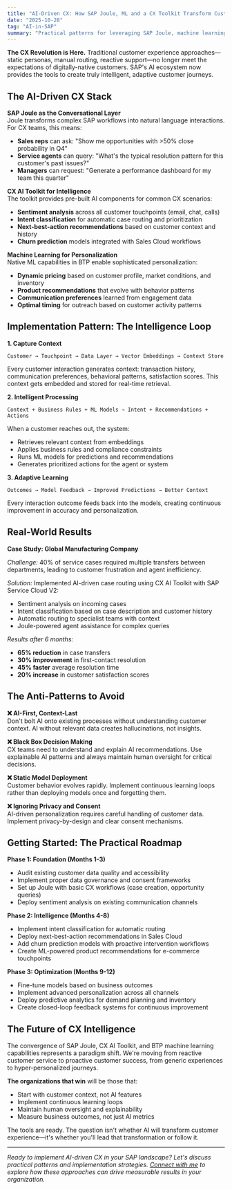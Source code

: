 ```yaml
---
title: "AI-Driven CX: How SAP Joule, ML and a CX Toolkit Transform Customer Experience"
date: "2025-10-28"
tag: "AI-in-SAP"
summary: "Practical patterns for leveraging SAP Joule, machine learning, and the CX AI Toolkit to create intelligent, personalized customer experiences that drive measurable business outcomes."
---
```


**The CX Revolution is Here.** Traditional customer experience approaches—static personas, manual routing, reactive support—no longer meet the expectations of digitally-native customers. SAP's AI ecosystem now provides the tools to create truly intelligent, adaptive customer journeys.

## The AI-Driven CX Stack

**SAP Joule as the Conversational Layer**  
Joule transforms complex SAP workflows into natural language interactions. For CX teams, this means:

- **Sales reps** can ask: "Show me opportunities with >50% close probability in Q4"
- **Service agents** can query: "What's the typical resolution pattern for this customer's past issues?"
- **Managers** can request: "Generate a performance dashboard for my team this quarter"

**CX AI Toolkit for Intelligence**  
The toolkit provides pre-built AI components for common CX scenarios:

- **Sentiment analysis** across all customer touchpoints (email, chat, calls)
- **Intent classification** for automatic case routing and prioritization  
- **Next-best-action recommendations** based on customer context and history
- **Churn prediction** models integrated with Sales Cloud workflows

**Machine Learning for Personalization**  
Native ML capabilities in BTP enable sophisticated personalization:

- **Dynamic pricing** based on customer profile, market conditions, and inventory
- **Product recommendations** that evolve with behavior patterns
- **Communication preferences** learned from engagement data
- **Optimal timing** for outreach based on customer activity patterns

## Implementation Pattern: The Intelligence Loop

**1. Capture Context**
```
Customer → Touchpoint → Data Layer → Vector Embeddings → Context Store
```

Every customer interaction generates context: transaction history, communication preferences, behavioral patterns, satisfaction scores. This context gets embedded and stored for real-time retrieval.

**2. Intelligent Processing**
```
Context + Business Rules + ML Models → Intent + Recommendations + Actions
```

When a customer reaches out, the system:
- Retrieves relevant context from embeddings
- Applies business rules and compliance constraints
- Runs ML models for predictions and recommendations
- Generates prioritized actions for the agent or system

**3. Adaptive Learning**
```
Outcomes → Model Feedback → Improved Predictions → Better Context
```

Every interaction outcome feeds back into the models, creating continuous improvement in accuracy and personalization.

## Real-World Results

**Case Study: Global Manufacturing Company**

*Challenge:* 40% of service cases required multiple transfers between departments, leading to customer frustration and agent inefficiency.

*Solution:* Implemented AI-driven case routing using CX AI Toolkit with SAP Service Cloud V2:
- Sentiment analysis on incoming cases
- Intent classification based on case description and customer history  
- Automatic routing to specialist teams with context
- Joule-powered agent assistance for complex queries

*Results after 6 months:*
- **65% reduction** in case transfers
- **30% improvement** in first-contact resolution
- **45% faster** average resolution time
- **20% increase** in customer satisfaction scores

## The Anti-Patterns to Avoid

**❌ AI-First, Context-Last**  
Don't bolt AI onto existing processes without understanding customer context. AI without relevant data creates hallucinations, not insights.

**❌ Black Box Decision Making**  
CX teams need to understand and explain AI recommendations. Use explainable AI patterns and always maintain human oversight for critical decisions.

**❌ Static Model Deployment**  
Customer behavior evolves rapidly. Implement continuous learning loops rather than deploying models once and forgetting them.

**❌ Ignoring Privacy and Consent**  
AI-driven personalization requires careful handling of customer data. Implement privacy-by-design and clear consent mechanisms.

## Getting Started: The Practical Roadmap

**Phase 1: Foundation (Months 1-3)**
- Audit existing customer data quality and accessibility
- Implement proper data governance and consent frameworks
- Set up Joule with basic CX workflows (case creation, opportunity queries)
- Deploy sentiment analysis on existing communication channels

**Phase 2: Intelligence (Months 4-8)**  
- Implement intent classification for automatic routing
- Deploy next-best-action recommendations in Sales Cloud
- Add churn prediction models with proactive intervention workflows
- Create ML-powered product recommendations for e-commerce touchpoints

**Phase 3: Optimization (Months 9-12)**
- Fine-tune models based on business outcomes
- Implement advanced personalization across all channels
- Deploy predictive analytics for demand planning and inventory
- Create closed-loop feedback systems for continuous improvement

## The Future of CX Intelligence

The convergence of SAP Joule, CX AI Toolkit, and BTP machine learning capabilities represents a paradigm shift. We're moving from reactive customer service to proactive customer success, from generic experiences to hyper-personalized journeys.

**The organizations that win** will be those that:
- Start with customer context, not AI features
- Implement continuous learning loops
- Maintain human oversight and explainability
- Measure business outcomes, not just AI metrics

The tools are ready. The question isn't whether AI will transform customer experience—it's whether you'll lead that transformation or follow it.

---

*Ready to implement AI-driven CX in your SAP landscape? Let's discuss practical patterns and implementation strategies. [Connect with me](/getinTouch) to explore how these approaches can drive measurable results in your organization.*